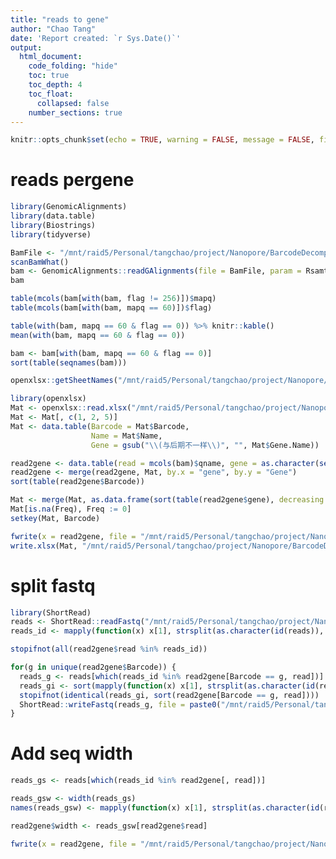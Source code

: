 ```yaml
---
title: "reads to gene"
author: "Chao Tang"
date: 'Report created: `r Sys.Date()`'
output: 
  html_document: 
    code_folding: "hide"
    toc: true
    toc_depth: 4
    toc_float: 
      collapsed: false
    number_sections: true
---
```


```r
knitr::opts_chunk$set(echo = TRUE, warning = FALSE, message = FALSE, fig.align = 'center')
```

# reads pergene

```r
library(GenomicAlignments)
library(data.table)
library(Biostrings)
library(tidyverse)

BamFile <- "/mnt/raid5/Personal/tangchao/project/Nanopore/BarcodeDecomplex/data/alignment/20210703/minimap2/20210703.sorted.bam"
scanBamWhat()
bam <- GenomicAlignments::readGAlignments(file = BamFile, param = Rsamtools::ScanBamParam(what = c("qname", "flag", "mapq")))
bam

table(mcols(bam[with(bam, flag != 256)])$mapq)
table(mcols(bam[with(bam, mapq == 60)])$flag)

table(with(bam, mapq == 60 & flag == 0)) %>% knitr::kable()
mean(with(bam, mapq == 60 & flag == 0))

bam <- bam[with(bam, mapq == 60 & flag == 0)]
sort(table(seqnames(bam)))
```

```r
openxlsx::getSheetNames("/mnt/raid5/Personal/tangchao/project/Nanopore/BarcodeDecomplex/data/Meta/Barcode_and_RNA_information.xlsx")
```

```r
library(openxlsx)
Mat <- openxlsx::read.xlsx("/mnt/raid5/Personal/tangchao/project/Nanopore/BarcodeDecomplex/data/Meta/Barcode_and_RNA_information.xlsx", sheet = 5)
Mat <- Mat[, c(1, 2, 5)]
Mat <- data.table(Barcode = Mat$Barcode, 
                  Name = Mat$Name, 
                  Gene = gsub("\\(与后期不一样\\)", "", Mat$Gene.Name))
```

```r
read2gene <- data.table(read = mcols(bam)$qname, gene = as.character(seqnames(bam)))
read2gene <- merge(read2gene, Mat, by.x = "gene", by.y = "Gene")
sort(table(read2gene$Barcode))

Mat <- merge(Mat, as.data.frame(sort(table(read2gene$gene), decreasing = TRUE)), by.x = "Gene", by.y = "Var1", all.x = TRUE)
Mat[is.na(Freq), Freq := 0]
setkey(Mat, Barcode)
```

```r
fwrite(x = read2gene, file = "/mnt/raid5/Personal/tangchao/project/Nanopore/BarcodeDecomplex/analysis/02.BamReadsSplit/read2gene_20210703.txt", row.names = F, quote = F, sep = "\t")
write.xlsx(Mat, "/mnt/raid5/Personal/tangchao/project/Nanopore/BarcodeDecomplex/analysis/02.BamReadsSplit/reads_pergene_20210703.xlsx")
```

# split fastq

```r
library(ShortRead)
reads <- ShortRead::readFastq("/mnt/raid5/Personal/tangchao/project/Nanopore/BarcodeDecomplex/data/BaseCall/20210703/guppy/fast5_pass/fast5_pass.fastq")
reads_id <- mapply(function(x) x[1], strsplit(as.character(id(reads)), " "))

stopifnot(all(read2gene$read %in% reads_id))

for(g in unique(read2gene$Barcode)) {
  reads_g <- reads[which(reads_id %in% read2gene[Barcode == g, read])]
  reads_gi <- sort(mapply(function(x) x[1], strsplit(as.character(id(reads_g)), " ")))
  stopifnot(identical(reads_gi, sort(read2gene[Barcode == g, read])))
  ShortRead::writeFastq(reads_g, file = paste0("/mnt/raid5/Personal/tangchao/project/Nanopore/BarcodeDecomplex/analysis/02.BamReadsSplit/20210703/", g, ".fq.gz"))
}
```

# Add seq width

```r
reads_gs <- reads[which(reads_id %in% read2gene[, read])]

reads_gsw <- width(reads_gs)
names(reads_gsw) <- mapply(function(x) x[1], strsplit(as.character(id(reads_gs)), " "))

read2gene$width <- reads_gsw[read2gene$read]

fwrite(x = read2gene, file = "/mnt/raid5/Personal/tangchao/project/Nanopore/BarcodeDecomplex/analysis/02.BamReadsSplit/read2gene_20210703.txt", row.names = F, quote = F, sep = "\t")
```
